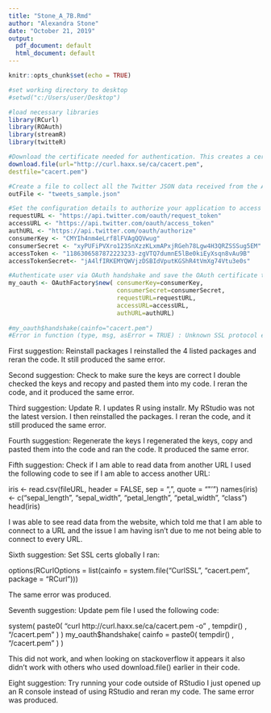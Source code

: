 ---
title: "Stone_A_7B.Rmd"
author: "Alexandra Stone"
date: "October 21, 2019"
output:
  pdf_document: default
  html_document: default
---

```{r setup, include=FALSE}
knitr::opts_chunk$set(echo = TRUE)
```

```{r}
#set working directory to desktop 
#setwd("c:/Users/user/Desktop")

#load necessary libraries
library(RCurl)
library(ROAuth)
library(streamR)
library(twitteR)

#Download the certificate needed for authentication. This creates a certificate file on the desktop
download.file(url="http://curl.haxx.se/ca/cacert.pem",
destfile="cacert.pem")

#Create a file to collect all the Twitter JSON data received from the API call
outFile <- "tweets_sample.json"

#Set the configuration details to authorize your application to access Twitter data
requestURL <- "https://api.twitter.com/oauth/request_token"
accessURL <- "https://api.twitter.com/oauth/access_token"
authURL <- "https://api.twitter.com/oauth/authorize"
consumerKey <- "CMYIh4nm4eLrf8lFVAgQQVwug"
consumerSecret <- "xyPUFiPVXro123SnXzzKLxmAPxjRGeh78Lgw4H3QRZSSSug5EM"
accessToken <- "1186306587872223233-zgVTQ7dumnE5lBe0kiEyXsqn8vAu9B"
accessTokenSecret<- "jA4lfIRKEMYQWVjzDSBIdVputKGShR4tVmXg74Vtu3e0s"

#Authenticate user via OAuth handshake and save the OAuth certificate to the local disk for future connections. OAuth is an authentication protocol that enables a third-party application to obtain limited access to an HTTP service without sharing passwords.
my_oauth <- OAuthFactory$new( consumerKey=consumerKey,
                              consumerSecret=consumerSecret,
                              requestURL=requestURL,
                              accessURL=accessURL,
                              authURL=authURL)
                             
#my_oauth$handshake(cainfo="cacert.pem")
#Error in function (type, msg, asError = TRUE) : Unknown SSL protocol error in connection to api.twitter.com:443
```

First suggestion: Reinstall packages
I reinstalled the 4 listed packages and reran the code.  It still produced the same error.

Second suggestion: Check to make sure the keys are correct
I double checked the keys and recopy and pasted them into my code.  I reran the code, and it produced the same error.

Third suggestion: Update R.
I updates R using installr.  My RStudio was not the latest version.  I then reinstalled the packages.  I reran the code, and it still produced the same error.

Fourth suggestion: Regenerate the keys
I regenerated the keys, copy and pasted them into the code and ran the code.  It produced the same error.

Fifth suggestion: Check if I am able to read data from another URL
I used the following code to see if I am able to access another URL:

iris <- read.csv(fileURL, header = FALSE, sep = ",", quote = "\"'")
names(iris) <- c("sepal_length", "sepal_width", "petal_length", "petal_width", "class")
head(iris)

I was able to see read data from the website, which told me that I am able to connect to a URL and the issue I am having isn't due to me not being able to connect to every URL.

Sixth suggestion: Set SSL certs globally
I ran:

options(RCurlOptions = list(cainfo = system.file("CurlSSL", "cacert.pem", package = "RCurl")))

The same error was produced.

Seventh suggestion: Update pem file
I used the following code:

system( paste0( "curl http://curl.haxx.se/ca/cacert.pem -o " , tempdir() , "/cacert.pem" ) )
my_oauth$handshake( cainfo = paste0( tempdir() , "/cacert.pem" ) )

This did not work, and when looking on stackoverflow it appears it also didn't work with others who used download.file() earlier in their code.

Eight suggestion: Try running your code outside of RStudio
I just opened  up an R console instead of using RStudio and reran my code.  The same error was produced.  